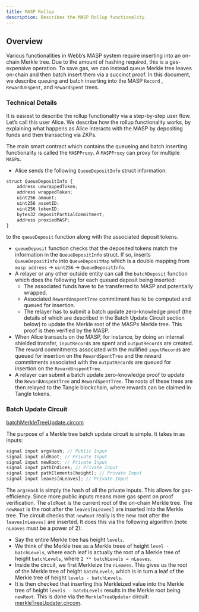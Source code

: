 ```yaml
---
title: MASP Rollup
description: Describes the MASP Rollup functionality.
---
```


## Overview

Various functionalities in Webb’s MASP system require inserting into an on-chain Merkle tree. Due to the amount of hashing required, this is a gas-expensive operation. To save gas, we can instead queue Merkle tree leaves on-chain and then batch insert them via a succinct proof. In this document, we describe queuing and batch inserting into the MASP `Record` , `RewardUnspent`, and `RewardSpent` trees.

### Technical Details

It is easiest to describe the rollup functionality via a step-by-step user flow. Let’s call this user Alice. We describe how the rollup functionality works, by explaining what happens as Alice interacts with the MASP by depositing funds and then transacting via ZKPs.

The main smart contract which contains the queueing and batch inserting functionality is called the `MASPProxy`. A `MASPProxy` can proxy for multiple `MASP`s. 

- Alice sends the following `QueueDepositInfo` struct information:

```jsx
struct QueueDepositInfo {
	address unwrappedToken;
	address wrappedToken;
	uint256 amount;
	uint256 assetID;
	uint256 tokenID;
	bytes32 depositPartialCommitment;
	address proxiedMASP;
}
```

to the `queueDeposit` function along with the associated deposit tokens.

- `queueDeposit` function checks that the deposited tokens match the information in the `QueueDepositInfo` struct. If so, inserts `QueueDepositInfo` into `QueueDepositMap` which is a double mapping from `masp address` → `uint256` → `QueueDepositInfo`.
- A relayer or any other outside entity can call the `batchDeposit` function which does the following for each queued deposit being inserted:
  - The associated funds have to be transferred to MASP and potentially wrapped.
  - Associated `RewardUnspentTree` commitment has to be computed and queued for insertion.
  - The relayer has to submit a batch update zero-knowledge proof (the details of which are described in the Batch Update Circuit section below) to update the Merkle root of the MASPs Merkle tree. This proof is then verified by the MASP.
- When Alice transacts on the MASP, for instance, by doing an internal shielded transfer, `inputRecord`s are spent and `outputRecord`s are created. The reward commitments associated with the nullified `inputRecord`s are queued for insertion on the `RewardSpentTree` and the reward commitments associated with the `outputRecord`s are queued for insertion on the `RewardUnspentTree`.
- A relayer can submit a batch update zero-knowledge proof to update the `RewardUnspentTree` and `RewardSpentTree`. The roots of these trees are then relayed to the Tangle blockchain, where rewards can be claimed in Tangle tokens.

### Batch Update Circuit

[batchMerkleTreeUpdate.circom](https://github.com/webb-tools/protocol-solidity/tree/main/circuits/merkle-tree)

The purpose of a Merkle tree batch update circuit is simple. It takes in as inputs:

```jsx
signal input argsHash; // Public Input
signal input oldRoot; // Private Input
signal input newRoot; // Private Input
signal input pathIndices; // Private Input
signal input pathElements[height]; // Private Input
signal input leaves[nLeaves]; // Private Input
```

The `argsHash` is simply the hash of all the private inputs. This allows for gas-efficiency. Since more public inputs means more gas spent on proof verification. The `oldRoot` is the current root of the on-chain Merkle tree. The `newRoot` is the root after the `leaves[nLeaves]` are inserted into the Merkle tree. The circuit checks that `newRoot` really is the new root after the `leaves[nLeaves]` are inserted. It does this via the following algorithm (note `nLeaves` must be a power of 2):

- Say the entire Merkle tree has height `levels`.
- We think of the Merkle tree as a Merkle treee of height `level - batchLevels`, where each leaf is actually the root of a Merkle tree of height `batchLevels`, where `2 ** batchLevels = nLeaves`.
- Inside the circuit, we first Merkleize the `nLeaves`. This gives us the root of the Merkle tree of height `batchLevels`, which is in turn a leaf of the Merkle tree of height `levels - batchLevels`.
- It is then checked that inserting this Merkleized value into the Merkle tree of height `levels - batchLevels` results in the Merkle root being `newRoot`. This is done via the `MerkleTreeUpdater` circuit: [merkleTreeUpdater.circom](https://github.com/webb-tools/protocol-solidity/tree/main/circuits/merkle-tree).
